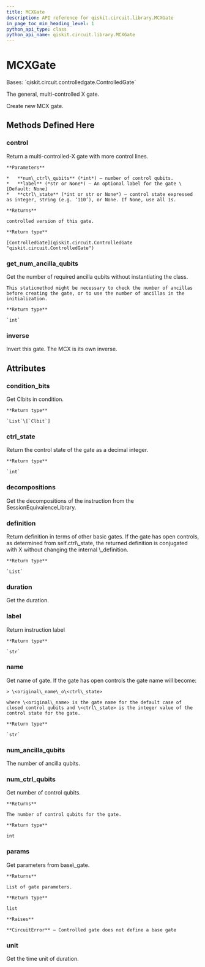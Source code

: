 ```yaml
---
title: MCXGate
description: API reference for qiskit.circuit.library.MCXGate
in_page_toc_min_heading_level: 1
python_api_type: class
python_api_name: qiskit.circuit.library.MCXGate
---
```


# MCXGate

<Class id="qiskit.circuit.library.MCXGate" isDedicatedPage={true} github="https://github.com/qiskit/qiskit/tree/stable/0.19/qiskit/circuit/library/standard_gates/x.py" signature="MCXGate(num_ctrl_qubits, label=None, ctrl_state=None, _name='mcx')" modifiers="class">
  Bases: `qiskit.circuit.controlledgate.ControlledGate`

  The general, multi-controlled X gate.

  Create new MCX gate.

  ## Methods Defined Here

  <span id="qiskit-circuit-library-mcxgate-control" />

  ### control

  <Function id="qiskit.circuit.library.MCXGate.control" signature="MCXGate.control(num_ctrl_qubits=1, label=None, ctrl_state=None)">
    Return a multi-controlled-X gate with more control lines.

    **Parameters**

    *   **num\_ctrl\_qubits** (*int*) – number of control qubits.
    *   **label** (*str or None*) – An optional label for the gate \[Default: None]
    *   **ctrl\_state** (*int or str or None*) – control state expressed as integer, string (e.g. ‘110’), or None. If None, use all 1s.

    **Returns**

    controlled version of this gate.

    **Return type**

    [ControlledGate](qiskit.circuit.ControlledGate "qiskit.circuit.ControlledGate")
  </Function>

  <span id="qiskit-circuit-library-mcxgate-get-num-ancilla-qubits" />

  ### get\_num\_ancilla\_qubits

  <Function id="qiskit.circuit.library.MCXGate.get_num_ancilla_qubits" signature="MCXGate.get_num_ancilla_qubits(num_ctrl_qubits, mode='noancilla')" modifiers="static">
    Get the number of required ancilla qubits without instantiating the class.

    This staticmethod might be necessary to check the number of ancillas before creating the gate, or to use the number of ancillas in the initialization.

    **Return type**

    `int`
  </Function>

  <span id="qiskit-circuit-library-mcxgate-inverse" />

  ### inverse

  <Function id="qiskit.circuit.library.MCXGate.inverse" signature="MCXGate.inverse()">
    Invert this gate. The MCX is its own inverse.
  </Function>

  ## Attributes

  ### condition\_bits

  <Attribute id="qiskit.circuit.library.MCXGate.condition_bits">
    Get Clbits in condition.

    **Return type**

    `List`\[`Clbit`]
  </Attribute>

  ### ctrl\_state

  <Attribute id="qiskit.circuit.library.MCXGate.ctrl_state">
    Return the control state of the gate as a decimal integer.

    **Return type**

    `int`
  </Attribute>

  ### decompositions

  <Attribute id="qiskit.circuit.library.MCXGate.decompositions">
    Get the decompositions of the instruction from the SessionEquivalenceLibrary.
  </Attribute>

  ### definition

  <Attribute id="qiskit.circuit.library.MCXGate.definition">
    Return definition in terms of other basic gates. If the gate has open controls, as determined from self.ctrl\_state, the returned definition is conjugated with X without changing the internal \_definition.

    **Return type**

    `List`
  </Attribute>

  ### duration

  <Attribute id="qiskit.circuit.library.MCXGate.duration">
    Get the duration.
  </Attribute>

  ### label

  <Attribute id="qiskit.circuit.library.MCXGate.label">
    Return instruction label

    **Return type**

    `str`
  </Attribute>

  ### name

  <Attribute id="qiskit.circuit.library.MCXGate.name">
    Get name of gate. If the gate has open controls the gate name will become:

    > \<original\_name\_o\<ctrl\_state>

    where \<original\_name> is the gate name for the default case of closed control qubits and \<ctrl\_state> is the integer value of the control state for the gate.

    **Return type**

    `str`
  </Attribute>

  ### num\_ancilla\_qubits

  <Attribute id="qiskit.circuit.library.MCXGate.num_ancilla_qubits">
    The number of ancilla qubits.
  </Attribute>

  ### num\_ctrl\_qubits

  <Attribute id="qiskit.circuit.library.MCXGate.num_ctrl_qubits">
    Get number of control qubits.

    **Returns**

    The number of control qubits for the gate.

    **Return type**

    int
  </Attribute>

  ### params

  <Attribute id="qiskit.circuit.library.MCXGate.params">
    Get parameters from base\_gate.

    **Returns**

    List of gate parameters.

    **Return type**

    list

    **Raises**

    **CircuitError** – Controlled gate does not define a base gate
  </Attribute>

  ### unit

  <Attribute id="qiskit.circuit.library.MCXGate.unit">
    Get the time unit of duration.
  </Attribute>
</Class>

